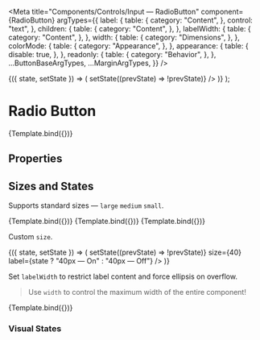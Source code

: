 
<Meta
  title="Components/Controls/Input — RadioButton"
  component={RadioButton}
  argTypes={{
    label: {
      table: {
        category: "Content",
      },
      control: "text",
    },
    children: {
      table: {
        category: "Content",
      },
    },
    labelWidth: {
      table: {
        category: "Content",
      },
    },
    width: {
      table: {
        category: "Dimensions",
      },
    },
    colorMode: {
      table: {
        category: "Appearance",
      },
    },
    appearance: {
      table: {
        disable: true,
      },
    },
    readonly: {
      table: {
        category: "Behavior",
      },
    },
    ...ButtonBaseArgTypes,
    ...MarginArgTypes,
  }}
/>

  <StateManager initialValue={args.checked}>
    {({ state, setState }) => (
      <RadioButton {...args} checked={state} onClick={(v) => setState((prevState) => !prevState)} />
    )}
  </StateManager>
);

# Radio Button

<Description of={RadioButton} />

<Canvas withSource="none">
  <Story name="Basic" args={{ label: "Label", checked: false }}>
    {Template.bind({})}
  </Story>
</Canvas>

## Properties

<ArgsTable story="Basic" />

## Sizes and States

Supports standard sizes — `large` `medium` `small`.

<Canvas withSource="none">
  <Story name="Large" args={{ label: "Large", size: "large", checked: false }}>
    {Template.bind({})}
  </Story>
  <Story name="Medium" args={{ label: "Medium", size: "medium", checked: false }}>
    {Template.bind({})}
  </Story>
  <Story name="Small" args={{ label: "Small", size: "small", checked: false }}>
    {Template.bind({})}
  </Story>
</Canvas>

Custom `size`.

<Canvas withSource="none">
  <Story name="Custom Size">
    <StateManager initialValue={false}>
      {({ state, setState }) => (
        <RadioButton
          checked={state}
          onClick={(v) => setState((prevState) => !prevState)}
          size={40}
          label={state ? "40px — On" : "40px — Off"}
        />
      )}
    </StateManager>
  </Story>
</Canvas>

Set `labelWidth` to restrict label content and force ellipsis on overflow.

> Use `width` to control the maximum width of the entire component!

<Canvas>
  <Story
    name="Label width"
    args={{
      label: "Label is restricted to 200px, but is longer",
      labelWidth: 200,
      checked: true,
    }}>
    {Template.bind({})}
  </Story>
</Canvas>

### Visual States

<Canvas withSource="none">
  <Story name="Visual States">
    <RadioButton marginBottom={8} label="Unchecked" />
    <RadioButton marginBottom={8} label="Checked" checked />
    <RadioButton marginBottom={8} label="Checked and Disabled" checked disabled />
    <RadioButton marginBottom={8} label="Readonly" checked readonly />
    <RadioButton disabled label="Disabled" />
  </Story>
</Canvas>
